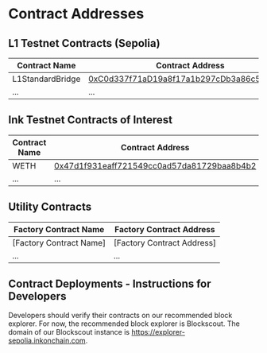 # Contract Addresses

## L1 Testnet Contracts (Sepolia)

| Contract Name    | Contract Address                                                                                                                 |
| ---------------- | -------------------------------------------------------------------------------------------------------------------------------- |
| L1StandardBridge | [0xC0d337f71aD19a8f17a1b297cDb3a86c5EEf9Eec](https://sepolia.etherscan.io/address/0xC0d337f71aD19a8f17a1b297cDb3a86c5EEf9Eec) |
| ...              | ...                                                                                                                              |

## Ink Testnet Contracts of Interest

| Contract Name    | Contract Address                                                                                                                 |
| ---------------- | -------------------------------------------------------------------------------------------------------------------------------- |
| WETH | [0x47d1f931eaff721549cc0ad57da81729baa8b4b2](https://explorer-sepolia.inkonchain.com/address/0x47d1f931eaff721549cc0ad57da81729baa8b4b2) |
| ...              | ...                                                                                                                              |

## Utility Contracts

| Factory Contract Name    | Factory Contract Address    |
| ------------------------ | --------------------------- |
| \[Factory Contract Name] | \[Factory Contract Address] |
| ...                      | ...                         |

## Contract Deployments - Instructions for Developers

Developers should verify their contracts on our recommended block explorer. For now, the recommended block explorer is Blockscout. The domain of our Blockscout instance is https://explorer-sepolia.inkonchain.com.

